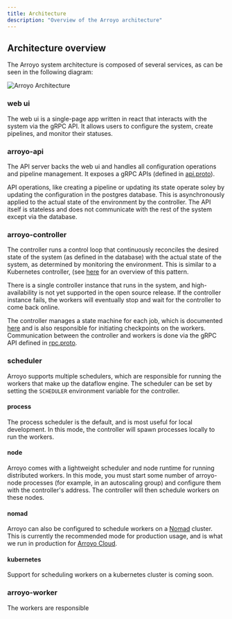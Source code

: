 ```yaml
---
title: Architecture
description: "Overview of the Arroyo architecture"
---
```


## Architecture overview

The Arroyo system architecture is composed of several services, as can be seen in the following diagram:

![Arroyo Architecture](/images/arroyo_arch.png)

### web ui

The web ui is a single-page app written in react that interacts with the system via the gRPC API. It allows users to
configure the system, create pipelines, and monitor their statuses.

### arroyo-api

The API server backs the web ui and handles all configuration operations and pipeline management. It exposes a gRPC APIs
(defined in [api.proto](https://github.com/ArroyoSystems/arroyo/blob/master/arroyo-rpc/proto/api.proto)).

API operations, like creating a pipeline or updating its state operate soley by updating the configuration in
the postgres database. This is asynchronously applied to the actual state of the environment by the controller. The API
itself is stateless and does not communicate with the rest of the system except via the database.

### arroyo-controller

The controller runs a control loop that continuously reconciles the desired state of the system (as defined in the database)
with the actual state of the system, as determined by monitoring the environment. This is similar to a Kubernetes
controller, (see [here](https://kubernetes.io/docs/concepts/architecture/controller/) for an overview of this pattern.

There is a single controller instance that runs in the system, and high-availability is not yet supported in the open
source release. If the controller instance fails, the workers will eventually stop and wait for the controller to come
back online.

The controller manages a state machine for each job, which is documented [here](#state-machine) and is also responsible
for initiating checkpoints on the workers. Communication between the controller and workers is done via the gRPC API
defined in [rpc.proto](https://github.com/ArroyoSystems/arroyo/blob/master/arroyo-rpc/proto/rpc.proto).

### scheduler

Arroyo supports multiple schedulers, which are responsible for running the workers that make up the dataflow engine.
The scheduler can be set by setting the `SCHEDULER` environment variable for the controller.

#### process

The process scheduler is the default, and is most useful for local development. In this mode, the controller will spawn
processes locally to run the workers.

#### node

Arroyo comes with a lightweight scheduler and node runtime for running distributed workers. In this mode, you must start
some number of arroyo-node processes (for example, in an autoscaling group) and configure them with the controller's
address. The controller will then schedule workers on these nodes.

#### nomad

Arroyo can also be configured to schedule workers on a [Nomad](https://www.nomadproject.io/) cluster. This is currently
the recommended mode for production usage, and is what we run in production for [Arroyo Cloud](https://arroyo.dev/).

#### kubernetes

Support for scheduling workers on a kubernetes cluster is coming soon.

### arroyo-worker

The workers are responsible
